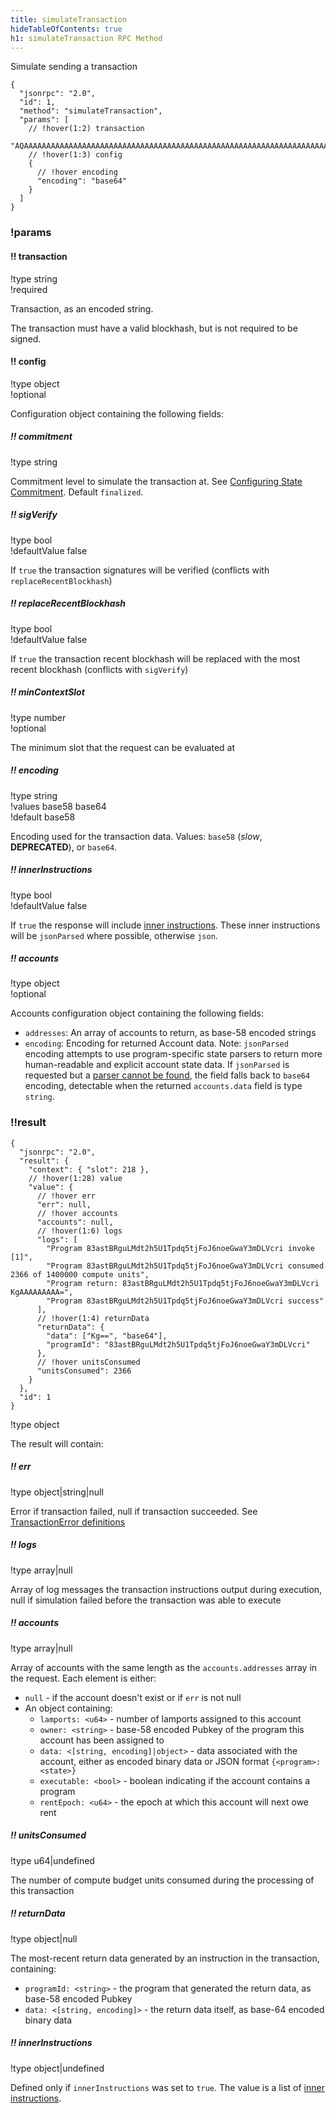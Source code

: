 ```yaml
---
title: simulateTransaction
hideTableOfContents: true
h1: simulateTransaction RPC Method
---
```


Simulate sending a transaction

<APIMethod>

```jsonc !!request
{
  "jsonrpc": "2.0",
  "id": 1,
  "method": "simulateTransaction",
  "params": [
    // !hover(1:2) transaction
    "AQAAAAAAAAAAAAAAAAAAAAAAAAAAAAAAAAAAAAAAAAAAAAAAAAAAAAAAAAAAAAAAAAAAAAAAAAAAAAAAAAAAAAABAAEDArczbMia1tLmq7zz4DinMNN0pJ1JtLdqIJPUw3YrGCzYAMHBsgN27lcgB6H2WQvFgyZuJYHa46puOQo9yQ8CVQbd9uHXZaGT2cvhRs7reawctIXtX1s3kTqM9YV+/wCp20C7Wj2aiuk5TReAXo+VTVg8QTHjs0UjNMMKCvpzZ+ABAgEBARU=",
    // !hover(1:3) config
    {
      // !hover encoding
      "encoding": "base64"
    }
  ]
}
```

### !params

#### !! transaction

!type string  
!required

Transaction, as an encoded string.

<Callout type="info">
  The transaction must have a valid blockhash, but is not required to be signed.
</Callout>

#### !! config

!type object  
!optional

Configuration object containing the following fields:

##### !! commitment

!type string

Commitment level to simulate the transaction at. See
[Configuring State Commitment](/docs/rpc/index.mdx#configuring-state-commitment).
Default `finalized`.

##### !! sigVerify

!type bool  
!defaultValue false

If `true` the transaction signatures will be verified (conflicts with
`replaceRecentBlockhash`)

##### !! replaceRecentBlockhash

!type bool  
!defaultValue false

If `true` the transaction recent blockhash will be replaced with the most recent
blockhash (conflicts with `sigVerify`)

##### !! minContextSlot

!type number  
!optional

The minimum slot that the request can be evaluated at

##### !! encoding

!type string  
!values base58 base64  
!default base58

Encoding used for the transaction data. Values: `base58` (_slow_,
**DEPRECATED**), or `base64`.

##### !! innerInstructions

!type bool  
!defaultValue false

If `true` the response will include
[inner instructions](/docs/rpc/json-structures#inner-instructions). These inner
instructions will be `jsonParsed` where possible, otherwise `json`.

##### !! accounts

!type object  
!optional

Accounts configuration object containing the following fields:

- `addresses`: An array of accounts to return, as base-58 encoded strings
- `encoding`: Encoding for returned Account data. Note: `jsonParsed` encoding
  attempts to use program-specific state parsers to return more human-readable
  and explicit account state data. If `jsonParsed` is requested but a
  [parser cannot be found](https://github.com/solana-labs/solana/blob/cfd0a00ae2ba85a6d76757df8b4fa38ed242d185/account-decoder/src/parse_account_data.rs#L98-L100),
  the field falls back to `base64` encoding, detectable when the returned
  `accounts.data` field is type `string`.

### !!result

```jsonc !response
{
  "jsonrpc": "2.0",
  "result": {
    "context": { "slot": 218 },
    // !hover(1:28) value
    "value": {
      // !hover err
      "err": null,
      // !hover accounts
      "accounts": null,
      // !hover(1:6) logs
      "logs": [
        "Program 83astBRguLMdt2h5U1Tpdq5tjFoJ6noeGwaY3mDLVcri invoke [1]",
        "Program 83astBRguLMdt2h5U1Tpdq5tjFoJ6noeGwaY3mDLVcri consumed 2366 of 1400000 compute units",
        "Program return: 83astBRguLMdt2h5U1Tpdq5tjFoJ6noeGwaY3mDLVcri KgAAAAAAAAA=",
        "Program 83astBRguLMdt2h5U1Tpdq5tjFoJ6noeGwaY3mDLVcri success"
      ],
      // !hover(1:4) returnData
      "returnData": {
        "data": ["Kg==", "base64"],
        "programId": "83astBRguLMdt2h5U1Tpdq5tjFoJ6noeGwaY3mDLVcri"
      },
      // !hover unitsConsumed
      "unitsConsumed": 2366
    }
  },
  "id": 1
}
```

!type object

The result will contain:

##### !! err

!type object|string|null

Error if transaction failed, null if transaction succeeded. See
[TransactionError definitions](https://github.com/solana-labs/solana/blob/c0c60386544ec9a9ec7119229f37386d9f070523/sdk/src/transaction/error.rs#L13)

##### !! logs

!type array|null

Array of log messages the transaction instructions output during execution, null
if simulation failed before the transaction was able to execute

##### !! accounts

!type array|null

Array of accounts with the same length as the `accounts.addresses` array in the
request. Each element is either:

- `null` - if the account doesn't exist or if `err` is not null
- An object containing:
  - `lamports: <u64>` - number of lamports assigned to this account
  - `owner: <string>` - base-58 encoded Pubkey of the program this account has
    been assigned to
  - `data: <[string, encoding]|object>` - data associated with the account,
    either as encoded binary data or JSON format `{<program>: <state>}`
  - `executable: <bool>` - boolean indicating if the account contains a program
  - `rentEpoch: <u64>` - the epoch at which this account will next owe rent

##### !! unitsConsumed

!type u64|undefined

The number of compute budget units consumed during the processing of this
transaction

##### !! returnData

!type object|null

The most-recent return data generated by an instruction in the transaction,
containing:

- `programId: <string>` - the program that generated the return data, as base-58
  encoded Pubkey
- `data: <[string, encoding]>` - the return data itself, as base-64 encoded
  binary data

##### !! innerInstructions

!type object|undefined

Defined only if `innerInstructions` was set to `true`. The value is a list of
[inner instructions](/docs/rpc/json-structures#inner-instructions).

</APIMethod>
